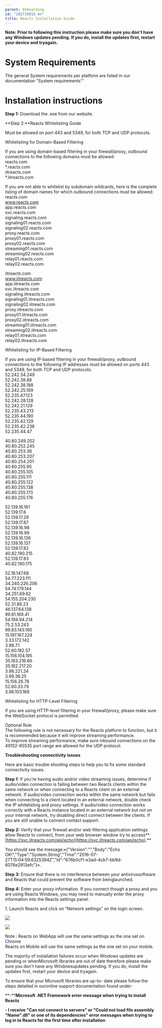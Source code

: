 ```yaml
---
parent: Onboarding
id: "202719815-en"
title: Reacts Installation Guide
---
```

**Note: Prior to following this instruction please make sure you don't have any Windows updates pending. If you do, install the updates first, restart your device and tryagain.**

**System Requirements**
=====================

The general System requirements per platform are listed in our documentation "System requirements'"

**Installation instructions**
=====================================

**Step 1:** Download the .exe from our website.

**Step 2:**Reacts Whitelisting Guide

Must be allowed on port 443 and 5349, for both TCP and UDP protocols.

Whitelisting for Domain-Based Filtering

If you are using domain-based filtering in your firewall/proxy, outbound connections to the following domains must be allowed:  
reacts.com  
\*.reacts.com  
iitreacts.com  
\*.iitreacts.com

If you are not able to whitelist by subdomain wildcards, here is the complete listing of domain names for which outbound connections must be allowed:  
reacts.com  
www.reacts.com  
app.reacts.com  
svc.reacts.com  
signaling.reacts.com  
signaling01.reacts.com  
signaling02.reacts.com  
proxy.reacts.com  
proxy01.reacts.com  
proxy02.reacts.com  
streaming01.reacts.com  
streaming02.reacts.com  
relay01.reacts.com  
relay02.reacts.com

iitreacts.com  
www.iitreacts.com  
app.iitreacts.com  
svc.iitreacts.com  
signaling.iitreacts.com  
signaling01.iitreacts.com  
signaling02.iitreacts.com  
proxy.iitreacts.com  
proxy01.iitreacts.com  
proxy02.iitreacts.com  
streaming01.iitreacts.com  
streaming02.iitreacts.com  
relay01.iitreacts.com  
relay02.iitreacts.com

Whitelisting for IP-Based Filtering

If you are using IP-based filtering in your firewall/proxy, outbound connections to the following IP addresses must be allowed on ports 443 and 5349, for both TCP and UDP protocols:  
52.242.34.249  
52.242.38.88  
52.242.38.188  
52.242.25.169  
52.235.47.123  
52.242.28.128  
52.242.21.129  
52.235.43.213  
52.235.44.190  
52.235.42.129  
52.235.42.238  
52.235.44.47

40.80.249.202  
40.80.252.245  
40.80.253.36  
40.80.253.207  
40.80.254.201  
40.80.255.95  
40.80.255.105  
40.80.255.111  
40.80.255.122  
40.80.255.138  
40.80.255.173  
40.80.255.176

52.139.16.161  
52.139.17.6  
52.139.17.29  
52.139.17.87  
52.139.16.98  
52.139.16.99  
52.139.16.136  
52.139.16.137  
52.139.17.82  
40.82.190.215  
52.139.17.83  
40.82.190.175

52.18.147.68  
54.77.223.111  
34.240.226.206  
54.74.179.144  
34.251.69.62  
54.155.204.230  
52.31.86.23  
46.137.64.138  
99.81.169.41  
54.194.94.214  
75.2.53.243  
99.83.143.160  
15.197.167.224  
3.33.172.142  
3.98.7.1  
52.60.182.57  
15.156.104.195  
35.183.216.66  
35.182.217.20  
3.98.221.24  
3.99.36.25  
15.156.26.78  
52.60.33.79  
3.96.103.166

Whitelisting for HTTP-Level Filtering

If you are using HTTP-level filtering in your firewall/proxy, please make sure the WebSocket protocol is permitted.

Optional Rule  
The following rule is not necessary for the Reacts platform to function, but it is recommended because it will improve streaming performance.  
To improve streaming performance, make sure inbound connections on the 49152-65535 port range are allowed for the UDP protocol.

**Troubleshooting connectivity issues**

Here are basic trouble shooting steps to help you to fix some standard connectivity issues.

**Step 1:** If you're having audio and/or video streaming issues, determine if audio/video connection is failing between two Reacts clients within the same network or when connecting to a Reacts client on an external network.
If audio/video connection works within the same network but fails when connecting to a client located in an external network, double check the IP whitelisting and proxy settings.
If audio/video connection works correctly with a Reacts instance located in an external network but not on your internal network, try disabling direct connect between the clients.
If you are still unable to connect contact support.

**Step 2:** Verify that your firewall and/or web filtering application settings allow Reacts to connect, from your web browser window try to access**[https://svc.iitreacts.com/api/echo](https://svc.iitreacts.com/api/echo).**

You should see the message:«{"Version":"","Body":"Echo OK!","Type":"System.String","Time":"2016-07-27T15:04:59.6325394Z","Id":"676b0cf1-e3ad-4cb7-bb9d-6076e2913efc"}».

**Step 3:** Ensure that there is no interference between your antivirussoftware and Reacts that could prevent the software from beinglaunched.

**Step 4:** Enter your proxy information. If you connect though a proxy and you are using Reacts Windows, you may need to manually enter the proxy information into the Reacts settings panel.

1\. Launch Reacts and click on “Network settings” on the login screen.

![](@assets/attachments/2016-09-12_17-00-58.jpg)

![](@assets/attachments/2016-09-12_17-02-32.jpg)

Note : Reacts on WebApp will use the same settings as the one set on Chrome  
Reacts on Mobile will use the same settings as the one set on your mobile.

The majority of installation failures occur when Windows updates are pending or whenMicrosoft libraries are out of date therefore please make sure you don't have any Windowsupdates pending. If you do, install the updates first, restart your device and tryagain.

To ensure that your Microsoft libraries are up-to- date please follow the steps detailed in ouronline support documentation found under:

**-****Microsoft .NET Framework error message when trying to install Reacts**

**- I receive "Can not connect to servers" or "Could not load file assembly "Name".dll" or one of its dependencies" error messages when trying to log in to Reacts for the first time after installation**


